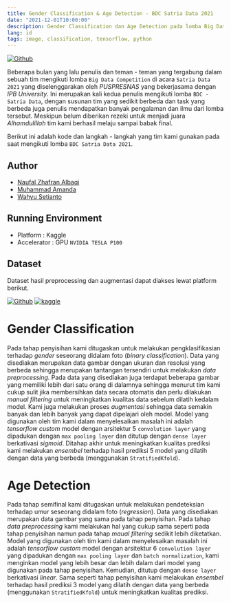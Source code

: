 ```yaml
---
title: Gender Classification & Age Detection - BDC Satria Data 2021
date: "2021-12-01T10:00:00"
description: Gender Classification dan Age Detection pada lomba Big Data Competition - Satria Data 2021
lang: id
tags: image, classification, tensorflow, python
---
```


[![Github](https://img.shields.io/badge/Github-black?logo=github)](https://github.com/Hyuto/bdc-2021)

Beberapa bulan yang lalu penulis dan teman - teman yang tergabung dalam sebuah tim mengikuti lomba
`Big Data Competition` di acara `Satria Data 2021` yang diselenggarakan oleh _PUSPRESNAS_
yang bekerjasama dengan _IPB University_. Ini merupakan kali kedua penulis mengikuti lomba
`BDC - Satria Data`, dengan susunan tim yang sedikit berbeda dan task yang berbeda juga penulis
mendapatkan banyak pengalaman dan ilmu dari lomba tersebut. Meskipun belum diberikan rezeki untuk
menjadi juara _Alhamdulillah_ tim kami berhasil melaju sampai babak final.

Berikut ini adalah kode dan langkah - langkah yang tim kami gunakan pada saat mengikuti lomba
`BDC Satria Data 2021`.

## Author

- [Naufal Zhafran Albaqi](https://www.linkedin.com/in/naufal-zhafran-albaqi-95360b184/)
- [Muhammad Amanda](https://www.linkedin.com/in/muhammadamanda/)
- [Wahyu Setianto](https://www.linkedin.com/in/wahyu-setianto/)

## Running Environment

- Platform : Kaggle
- Accelerator : GPU `NVIDIA TESLA P100`

## Dataset

Dataset hasil preprocessing dan augmentasi dapat diakses lewat platform berikut.

[![Github](https://img.shields.io/badge/Github-black?logo=github)](https://github.com/Hyuto/bdc-2021/tree/master/data)
[![kaggle](https://img.shields.io/badge/Kaggle-blue?logo=kaggle)](https://www.kaggle.com/wahyusetianto/bdc-2021)

# Gender Classification

Pada tahap penyisihan kami ditugaskan untuk melakukan pengklasifikasian terhadap _gender_ seseorang
didalam foto (_binary classification_). Data yang disediakan merupakan data gambar dengan ukuran dan
resolusi yang berbeda sehingga merupakan tantangan tersendiri untuk melakukan _data preprocessing_.
Pada data yang disediakan juga terdapat beberapa gambar yang memiliki lebih dari satu orang di
dalamnya sehingga menurut tim kami cukup sulit jika membersihkan data secara otomatis dan perlu
dilakukan _manual filtering_ untuk meningkatkan kualitas data sebelum dilatih kedalam model. Kami
juga melakukan proses _augmentasi_ sehingga data semakin banyak dan lebih banyak yang dapat
dipelajari oleh model. Model yang digunakan oleh tim kami dalam menyelesaikan masalah ini adalah
_tensorflow custom_ model dengan arsitektur 5 `convolution layer` yang dipadukan dengan
`max pooling layer` dan ditutup dengan `dense layer` berkativasi _sigmoid_. Ditahap akhir untuk
meningkatkan kualitas prediksi kami melakukan _ensembel_ terhadap hasil prediksi 5 model yang
dilatih dengan data yang berbeda (menggunakan `StratifiedKfold`).

# Age Detection

Pada tahap semifinal kami ditugaskan untuk melakukan pendeteksian terhadap umur seseorang didalam
foto (_regression_). Data yang disediakan merupakan data gambar yang sama pada tahap penyisihan.
Pada tahap _data preprocessing_ kami melakukan hal yang cukup sama seperti pada tahap penyisihan
namun pada tahap _maual filtering_ sedikit lebih diketatkan. Model yang digunakan oleh tim kami
dalam menyelesaikan masalah ini adalah _tensorflow custom_ model dengan arsitektur 6
`convolution layer` yang dipadukan dengan `max pooling layer` dan `batch normalization`, kami
menginkan model yang lebih besar dan lebih dalam dari model yang digunakan pada tahap penyisihan.
Kemudian, ditutup dengan `dense layer` berkativasi _linear_. Sama seperti tahap penyisihan kami
melakukan _ensembel_ terhadap hasil prediksi 3 model yang dilatih dengan data yang berbeda
(menggunakan `StratifiedKfold`) untuk meningkatkan kualitas prediksi.
